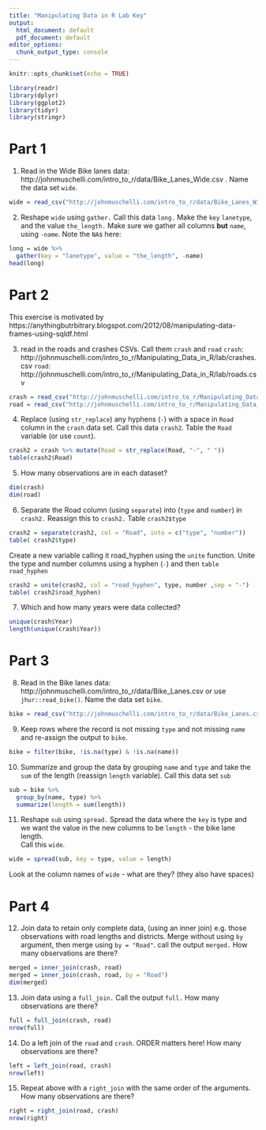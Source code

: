 ---
title: "Manipulating Data in R Lab Key"
output:
  html_document: default
  pdf_document: default
editor_options:
  chunk_output_type: console
---

```{r setup, include=FALSE}
knitr::opts_chunk$set(echo = TRUE)
```


```{r}
library(readr)
library(dplyr)
library(ggplot2)
library(tidyr)
library(stringr)
```

# Part 1
1.  Read in the Wide Bike lanes data: http://johnmuschelli.com/intro_to_r/data/Bike_Lanes_Wide.csv .  Name the data set `wide`.

```{r}
wide = read_csv("http://johnmuschelli.com/intro_to_r/data/Bike_Lanes_Wide.csv")

```

2. Reshape `wide` using `gather.`  Call this data `long.`  Make the `key`
`lanetype`, and the value `the_length.`  Make sure we gather all columns **but**
`name`, using `-name`. Note the `NA`s here:

```{r}
long = wide %>% 
  gather(key = "lanetype", value = "the_length", -name)
head(long)
```

# Part 2

This exercise is motivated by https://anythingbutrbitrary.blogspot.com/2012/08/manipulating-data-frames-using-sqldf.html

3. read in the roads and crashes CSVs.  Call them `crash` and `road`
`crash`: http://johnmuschelli.com/intro_to_r/Manipulating_Data_in_R/lab/crashes.csv
`road`: http://johnmuschelli.com/intro_to_r/Manipulating_Data_in_R/lab/roads.csv

```{r}
crash = read_csv("http://johnmuschelli.com/intro_to_r/Manipulating_Data_in_R/lab/crashes.csv")
road = read_csv("http://johnmuschelli.com/intro_to_r/Manipulating_Data_in_R/lab/roads.csv")

```

4.  Replace (using `str_replace`) any hyphens (`-`) with a space in `Road` column in the `crash` data set. Call this data `crash2`. Table the `Road` variable (or use `count`).  
```{r}
crash2 = crash %>% mutate(Road = str_replace(Road, "-", " "))
table(crash2$Road)
```

5. How many observations are in each dataset?
```{r}
dim(crash)
dim(road)

```

6.  Separate the Road column (using `separate`) into (`type` and `number`) in
`crash2.`  Reassign this to `crash2.` Table `crash2$type`
```{r}
crash2 = separate(crash2, col = "Road", into = c("type", "number"))
table( crash2$type)

```

Create a new variable calling it road_hyphen using the `unite` function.  Unite the type and number columns using a hyphen (`-`) and then `table` `road_hyphen`
```{r}
crash2 = unite(crash2, col = "road_hyphen", type, number ,sep = "-")
table( crash2$road_hyphen)

```

7. Which and how many years were data collected?
```{r}
unique(crash$Year)
length(unique(crash$Year))
```

# Part 3
8.  Read in the Bike lanes data: http://johnmuschelli.com/intro_to_r/data/Bike_Lanes.csv or use `jhur::read_bike()`.
Name the data set `bike`.
```{r}
bike = read_csv("http://johnmuschelli.com/intro_to_r/data/Bike_Lanes.csv")

```

9.  Keep rows where the record is not missing `type` and not missing `name` and re-assign the output to `bike`.
```{r}
bike = filter(bike, !is.na(type) & !is.na(name))

```

10.  Summarize and group the data by grouping `name` and `type`  and take the `sum` of the length (reassign `length` variable).  Call this data set `sub`

```{r}
sub = bike %>% 
  group_by(name, type) %>% 
  summarize(length = sum(length))

```

11. Reshape `sub` using `spread.`  Spread the data where the `key` is type and we want the value in the new columns to be `length` - the bike lane length.  
Call this `wide`.  

```{r}
wide = spread(sub, key = type, value = length)

```

Look at the column names of `wide` - what are they? (they also have spaces)

# Part 4

12. Join data to retain only complete data, (using an inner join) e.g. those observations with road lengths and districts.  Merge without using `by` argument, then merge using `by = "Road"`. call the output `merged.`  How many observations are there?

```{r}
merged = inner_join(crash, road)
merged = inner_join(crash, road, by = "Road")
dim(merged)

```

13. Join data using a `full_join.`  Call the output `full.`   How many observations are there?

```{r}
full = full_join(crash, road)
nrow(full)


```

14. Do a left join of the `road` and `crash`.  ORDER matters here!  How many observations are there?

```{r}
left = left_join(road, crash)
nrow(left)

```

15. Repeat above with a `right_join` with the same order of the arguments. How many observations are there?

```{r}
right = right_join(road, crash)
nrow(right)

```

